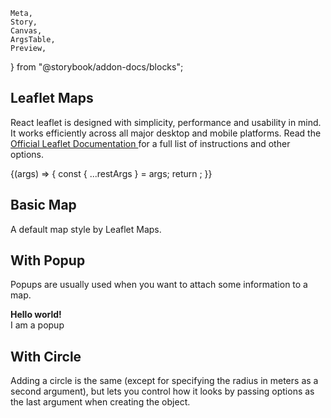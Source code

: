     Meta,
    Story,
    Canvas,
    ArgsTable,
    Preview,
} from "@storybook/addon-docs/blocks";


<Meta title="Maps/Leaflet Maps" component={LeafletMap} />

## Leaflet Maps

<p class="sbdocs-desc">
    React leaflet is designed with simplicity, performance and usability in
    mind. It works efficiently across all major desktop and mobile platforms.
    Read the
    <a
        href="https://react-leaflet.js.org/"
        target="_blank"
        rel="noopener noreferrer"
    >
        Official Leaflet Documentation
    </a> for a full list of instructions and other options.
</p>

<Canvas>
    <Story
        name="Map Controls"
        argTypes={{
            scrollWheelZoom: {
                control: {
                    type: `boolean`,
                },
            },
        }}
    >
        {(args) => {
            const { ...restArgs } = args;
            return <LeafletMap {...restArgs} />;
        }}
    </Story>
</Canvas>

<ArgsTable of={LeafletMap} story="Map Controls" />

## Basic Map

A default map style by Leaflet Maps.

<Preview withToolbar>
    <Story name="Basic Map">
        <LeafletMap
            height={["300px", "400px"]}
            width="100%"
            lat={-12.043333}
            lng={-77.028333}
        >
            <LeafletMarker />
        </LeafletMap>
    </Story>
</Preview>

## With Popup

Popups are usually used when you want to attach some information to a map.

<Preview withToolbar>
    <Story name="With Popup">
        <LeafletMap
            height={["300px", "400px"]}
            width="100%"
            lat={-12.043333}
            lng={-77.028333}
        >
            <LeafletMarker>
                <LeafletPopup>
                    <b>Hello world!</b>
                    <br />I am a popup
                </LeafletPopup>
            </LeafletMarker>
        </LeafletMap>
    </Story>
</Preview>

## With Circle

Adding a circle is the same (except for specifying the radius in meters as a second argument), but lets you control how it looks by passing options as the last argument when creating the object.

<Preview withToolbar>
    <Story name="With Circle">
        <LeafletMap
            height={["300px", "400px"]}
            width="100%"
            lat={-12.043333}
            lng={-77.028333}
        >
            <LeafletCircle
                fillColor="#f03"
                color="red"
                fillOpacity={0.5}
                radius={500}
            />
        </LeafletMap>
    </Story>
</Preview>
